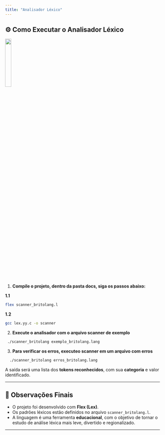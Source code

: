 ```yaml
---
title: "Analisador Léxico"
---
```


## ⚙️ Como Executar o Analisador Léxico
::: {layout="[40,300]"}

:::
![](/images/yotraPixel.png){fig-align="center" width="20%"}

1. **Compile o projeto, dentro da pasta docs, siga os passos abaixo:**

**1.1**
```bash
flex scanner_britolang.l
```
**1.2**
```bash
gcc lex.yy.c -o scanner
```
2. **Execute o analisador com o arquivo scanner de exemplo**

```bash
 ./scanner_britolang exemplo_britolang.lang
```
3. **Para verificar os erros, executeo scanner em um arquivo com erros**
```bash
  ./scanner_britolang erros_britolang.lang
```

A saída será uma lista dos **tokens reconhecidos**, com sua **categoria** e valor identificado.

---

## 📌 Observações Finais

- O projeto foi desenvolvido com **Flex (Lex)**.
- Os padrões léxicos estão definidos no arquivo `scanner_britolang.l`.
- A linguagem é uma ferramenta **educacional**, com o objetivo de tornar o estudo de análise léxica mais leve, divertido e regionalizado.

---

